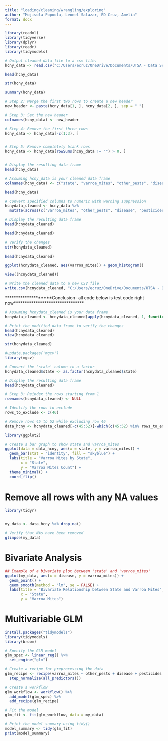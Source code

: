 ```yaml
---
title: "loading/cleaning/wrangling/exploring"
author: "Mojisola Popoola, Leonel Salazar, ED Cruz, Amelia"
format: docx
---
```


```r
library(readxl)
library(tidyverse)
library(dplyr)
library(readr)
library(tidymodels)
```





```r
# Output cleaned data file to a csv file.
hcny_data <- read.csv("C:/Users/ecruz/OneDrive/Documents/UTSA - Data Science Program/Semester Classes/Practicum II Repository/P2-Practicum-II-Portfolio-EdwardCruz/hcny_CleanDraft.csv", header = FALSE, stringsAsFactors = FALSE)
```





```r
head(hcny_data)
```


```r
str(hcny_data)
```


```r
summary(hcny_data)
```



```r
# Step 2: Merge the first two rows to create a new header
new_header <- paste(hcny_data[1, ], hcny_data[2, ], sep = " ")

# Step 3: Set the new header
colnames(hcny_data) <- new_header

# Step 4: Remove the first three rows
hcny_data <- hcny_data[-c(1:3), ]


# Step 5: Remove completely blank rows
hcny_data <- hcny_data[rowSums(hcny_data != "") > 0, ]


# Display the resulting data frame
head(hcny_data)
```


```r
# Assuming hcny_data is your cleaned data frame
colnames(hcny_data) <- c("state", "varroa_mites", "other_pests", "disease", "pesticides", "other", "unknown")
```




```r
head(hcny_data)
```


```r
# Convert specified columns to numeric with warning suppression
hcnydata_cleaned <- hcny_data %>%
  mutate(across(c("varroa_mites", "other_pests", "disease", "pesticides", "other", "unknown"), ~suppressWarnings(as.numeric(.))))

# Display the resulting data frame
head(hcnydata_cleaned)
```


```r
head(hcnydata_cleaned)
```


```r
# Verify the changes
str(hcnydata_cleaned)
```



```r
head(hcnydata_cleaned)
```


```r
ggplot(hcnydata_cleaned, aes(varroa_mites)) + geom_histogram()
```




```r
view((hcnydata_cleaned))
```



```r
# Write the cleaned data to a new CSV file
write.csv(hcnydata_cleaned, "C:/Users/ecruz/OneDrive/Documents/UTSA - Data Science Program/Semester Classes/Practicum II Repository/P2-Practicum-II-Portfolio-EdwardCruz/hcny_CleanDraft.csv", row.names = FALSE)
```

********************Conclusion- all code below is test code right now********************************





```r
# Assuming hcnydata_cleaned is your data frame
hcnydata_cleaned <- hcnydata_cleaned[apply(hcnydata_cleaned, 1, function(x) !all(is.na(x))), ]

# Print the modified data frame to verify the changes
head(hcnydata_cleaned)
view(hcnydata_cleaned)

```


```r
str(hcnydata_cleaned)
```


```r
#update.packages('mgcv')
library(mgcv)
```



```r
# Convert the 'state' column to a factor
hcnydata_cleaned$state <- as.factor(hcnydata_cleaned$state)

# Display the resulting data frame
head(hcnydata_cleaned)
```

```r
# Step 3: Reindex the rows starting from 1
rownames(hcnydata_cleaned) <- NULL
```




```r
# Identify the rows to exclude
rows_to_exclude <- c(46)

# Remove rows 45 to 52 while excluding row 46
data_hcny <- hcnydata_cleaned[-c(45:52)[-which(c(45:52) %in% rows_to_exclude)], ]
```



```r
library(ggplot2)

# Create a bar graph to show state and varroa_mites
ggplot(data = data_hcny, aes(x = state, y = varroa_mites)) +
  geom_bar(stat = "identity", fill = "skyblue") +
  labs(title = "Varroa Mites by State",
       x = "State",
       y = "Varroa Mites Count") +
  theme_minimal() +
  coord_flip()
```




# Remove all rows with any NA values

```r

library(tidyr)


my_data <- data_hcny %>% drop_na()

# Verify that NAs have been removed
glimpse(my_data)
```
# Bivariate Analysis

```r
## Example of a bivariate plot between 'state' and 'varroa_mites'
ggplot(my_data, aes(x = disease, y = varroa_mites)) +
  geom_point() +
  geom_smooth(method = "lm", se = FALSE) +
  labs(title = "Bivariate Relationship between State and Varroa Mites",
       x = "State",
       y = "Varroa Mites")
```
# Multivariable GLM

```r
install.packages("tidymodels")
library(tidymodels)
library(broom)

# Specify the GLM model
glm_spec <- linear_reg() %>%
  set_engine("glm")

# Create a recipe for preprocessing the data
glm_recipe <- recipe(varroa_mites ~ other_pests + disease + pesticides + other + unknown, data = my_data) %>%
  step_normalize(all_predictors())

# Create a workflow
glm_workflow <- workflow() %>%
  add_model(glm_spec) %>%
  add_recipe(glm_recipe)

# Fit the model
glm_fit <- fit(glm_workflow, data = my_data)

# Print the model summary using tidy()
model_summary <- tidy(glm_fit)
print(model_summary)
```

